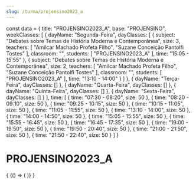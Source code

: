 ```yaml
---
slug: /turma/projensino2023_a
---
```

const data = {
  title: "PROJENSINO2023_A",
  base: "PROJENSINO",
  weekClasses: [
    {
      dayName: "Segunda-Feira",
      dayClasses: [
        {
          subject: "Debates sobre Temas de História Moderna e Contemporânea",
          size: 3,
          teachers: [
            "Amilcar Machado Profeta Filho",
            "Suzane Conceição Pantolfi Tostes"
          ],
          classroom: "",
          students: [
            "PROJENSINO2023_A"
          ],
          time: "15:05 - 15:55"
        },
        {
          subject: "Debates sobre Temas de História Moderna e Contemporânea",
          size: 2,
          teachers: [
            "Amilcar Machado Profeta Filho",
            "Suzane Conceição Pantolfi Tostes"
          ],
          classroom: "",
          students: [
            "PROJENSINO2023_A"
          ],
          time: "13:10 - 14:00"
        }
      ]
    },
    {
      dayName: "Terça-Feira",
      dayClasses: []
    },
    {
      dayName: "Quarta-Feira",
      dayClasses: []
    },
    {
      dayName: "Quinta-Feira",
      dayClasses: []
    },
    {
      dayName: "Sexta-Feira",
      dayClasses: []
    }
  ],
  time: [
    {
      time: "07:30 - 08:20",
      size: 50
    },
    {
      time: "08:20 - 09:10",
      size: 50
    },
    {
      time: "09:25 - 10:15",
      size: 50
    },
    {
      time: "10:15 - 11:05",
      size: 50
    },
    {
      time: "11:05 - 11:55",
      size: 50
    },
    {
      time: "13:10 - 14:00",
      size: 50
    },
    {
      time: "14:00 - 14:50",
      size: 50
    },
    {
      time: "15:05 - 15:55",
      size: 50
    },
    {
      time: "15:55 - 16:45",
      size: 50
    },
    {
      time: "16:45 - 17:35",
      size: 50
    },
    {
      time: "19:00 - 19:50",
      size: 50
    },
    {
      time: "19:50 - 20:40",
      size: 50
    },
    {
      time: "21:00 - 21:50",
      size: 50
    },
    {
      time: "21:50 - 22:40",
      size: 50
    }
  ]
}

# PROJENSINO2023_A

<div>
  {
    <BrowserOnly>
      {() => (
        <Grid
          title={data.title}
          weekClasses={data.weekClasses}
          time={data.time}
        />
      )}
    </BrowserOnly>
  }
</div>
